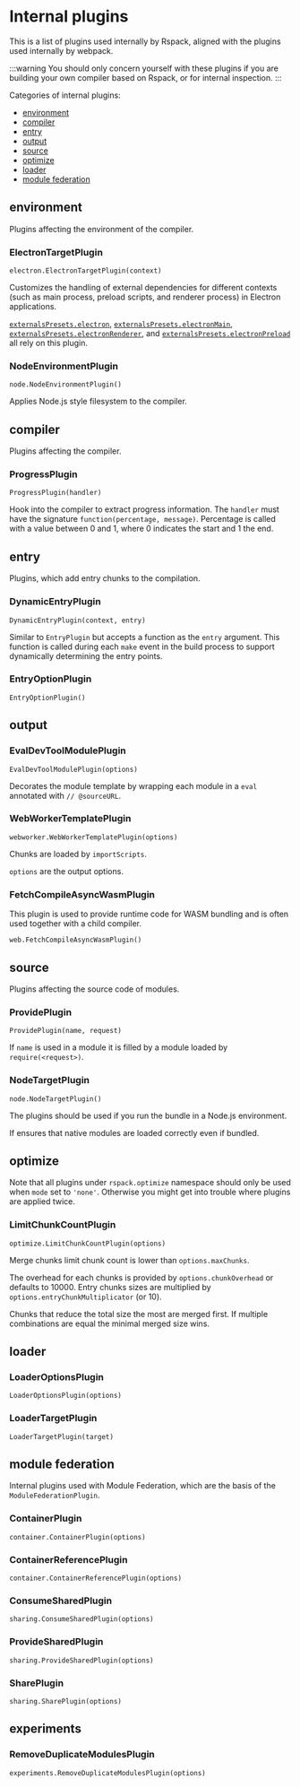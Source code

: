 
<WebpackLicense from="https://webpack.js.org/plugins/internal-plugins/" />

# Internal plugins

This is a list of plugins used internally by Rspack, aligned with the plugins used internally by webpack.

:::warning
You should only concern yourself with these plugins if you are building your own compiler based on Rspack, or for internal inspection.
:::

Categories of internal plugins:

- [environment](#environment)
- [compiler](#compiler)
- [entry](#entry)
- [output](#output)
- [source](#source)
- [optimize](#optimize)
- [loader](#loader)
- [module federation](#module-federation)

## environment

Plugins affecting the environment of the compiler.

### ElectronTargetPlugin

`electron.ElectronTargetPlugin(context)`

Customizes the handling of external dependencies for different contexts (such as main process, preload scripts, and renderer process) in Electron applications.

[`externalsPresets.electron`](/config/externals#electron), [`externalsPresets.electronMain`](/config/externals#electronmain), [`externalsPresets.electronRenderer`](/config/externals#electronrenderer), and [`externalsPresets.electronPreload`](/config/externals#electronpreload) all rely on this plugin.

### NodeEnvironmentPlugin

`node.NodeEnvironmentPlugin()`

Applies Node.js style filesystem to the compiler.

## compiler

Plugins affecting the compiler.

### ProgressPlugin

`ProgressPlugin(handler)`

Hook into the compiler to extract progress information. The `handler` must have the signature `function(percentage, message)`. Percentage is called with a value between 0 and 1, where 0 indicates the start and 1 the end.

## entry

Plugins, which add entry chunks to the compilation.

### DynamicEntryPlugin

`DynamicEntryPlugin(context, entry)`

Similar to `EntryPlugin` but accepts a function as the `entry` argument. This function is called during each `make` event in the build process to support dynamically determining the entry points.

### EntryOptionPlugin

`EntryOptionPlugin()`

## output

### EvalDevToolModulePlugin

`EvalDevToolModulePlugin(options)`

Decorates the module template by wrapping each module in a `eval` annotated with `// @sourceURL`.

### WebWorkerTemplatePlugin

`webworker.WebWorkerTemplatePlugin(options)`

Chunks are loaded by `importScripts`.

`options` are the output options.

### FetchCompileAsyncWasmPlugin

This plugin is used to provide runtime code for WASM bundling and is often used together with a child compiler.

`web.FetchCompileAsyncWasmPlugin()`

## source

Plugins affecting the source code of modules.

### ProvidePlugin

`ProvidePlugin(name, request)`

If `name` is used in a module it is filled by a module loaded by `require(<request>)`.

### NodeTargetPlugin

`node.NodeTargetPlugin()`

The plugins should be used if you run the bundle in a Node.js environment.

If ensures that native modules are loaded correctly even if bundled.

## optimize

Note that all plugins under `rspack.optimize` namespace should only be used when `mode` set to `'none'`. Otherwise you might get into trouble where plugins are applied twice.

### LimitChunkCountPlugin

`optimize.LimitChunkCountPlugin(options)`

Merge chunks limit chunk count is lower than `options.maxChunks`.

The overhead for each chunks is provided by `options.chunkOverhead` or defaults to 10000. Entry chunks sizes are multiplied by `options.entryChunkMultiplicator` (or 10).

Chunks that reduce the total size the most are merged first. If multiple combinations are equal the minimal merged size wins.

## loader

### LoaderOptionsPlugin

`LoaderOptionsPlugin(options)`

### LoaderTargetPlugin

`LoaderTargetPlugin(target)`

## module federation

Internal plugins used with Module Federation, which are the basis of the `ModuleFederationPlugin`.

### ContainerPlugin

`container.ContainerPlugin(options)`

### ContainerReferencePlugin

`container.ContainerReferencePlugin(options)`

### ConsumeSharedPlugin

`sharing.ConsumeSharedPlugin(options)`

### ProvideSharedPlugin

`sharing.ProvideSharedPlugin(options)`

### SharePlugin

`sharing.SharePlugin(options)`

## experiments

### RemoveDuplicateModulesPlugin

`experiments.RemoveDuplicateModulesPlugin(options)`
